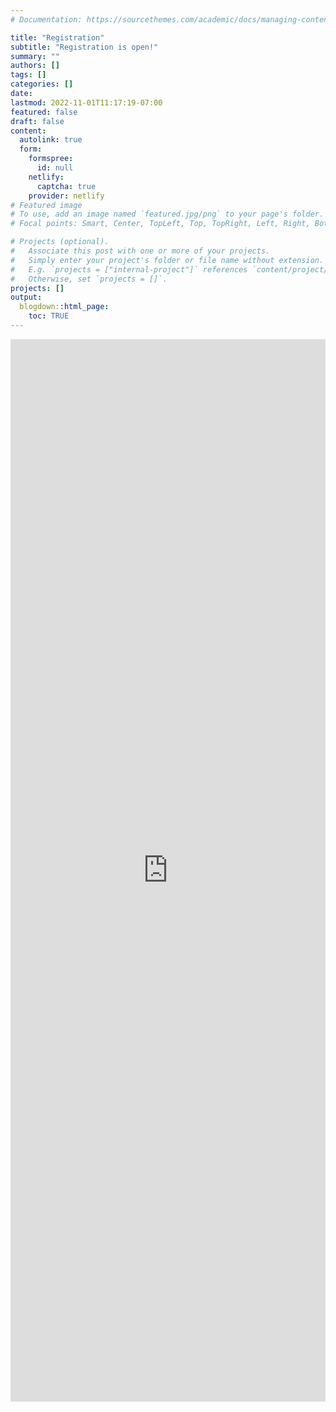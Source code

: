 ```yaml
---
# Documentation: https://sourcethemes.com/academic/docs/managing-content/

title: "Registration"
subtitle: "Registration is open!"
summary: ""
authors: []
tags: []
categories: []
date: 
lastmod: 2022-11-01T11:17:19-07:00
featured: false
draft: false
content:
  autolink: true
  form:
    formspree:
      id: null
    netlify:
      captcha: true
    provider: netlify
# Featured image
# To use, add an image named `featured.jpg/png` to your page's folder.
# Focal points: Smart, Center, TopLeft, Top, TopRight, Left, Right, BottomLeft, Bottom, BottomRight.

# Projects (optional).
#   Associate this post with one or more of your projects.
#   Simply enter your project's folder or file name without extension.
#   E.g. `projects = ["internal-project"]` references `content/project/deep-learning/index.md`.
#   Otherwise, set `projects = []`.
projects: []
output: 
  blogdown::html_page:
    toc: TRUE
---
```

<!-- <form name="contact" method="POST" data-netlify="true"> -->
<!--   <p> -->
<!--     <label>First Name: <input type="text" name="name" /></label> -->
<!--   </p> -->
<!--   <p> -->
<!--     <label>Last Name: <input type="text" name="surname" /></label> -->
<!--   </p> -->
<!--   <p> -->
<!--     <label>Age: <input type="text" name="age" /></label> -->
<!--   </p> -->
<!--   <p> -->
<!--     <label>Academic degree: <input type="text" name="degree" /></label> -->
<!--   </p> -->
<!--   <p> -->
<!--     <label>Job position: <input type="text" name="position" /></label> -->
<!--   </p> -->
<!--   <p> -->
<!--     <label>Affiliation: <input type="text" name="affiliation" /></label> -->
<!--   </p> -->
<!--   <p> -->
<!--     <label>Areas of activity: <textarea name="activity"></textarea></label> -->
<!--   </p> -->
<!--   <p> -->
<!--     <label>Your Email: <input type="email" name="email" /></label> -->
<!--   </p> -->
<!--   <p> -->
<!--     <label>CV: <input type="file" name="cv" /></label> -->
<!--   </p> -->
<!--   <p> -->
<!--     <label>Motivation letter: <input type="file" name="motto" /></label> -->
<!--   </p> -->
<!--   <p> -->
<!--     <label>Publication list: <input type="file" name="publ" /></label> -->
<!--   </p> -->
<!--   <p> -->
<!--     <button type="submit">Send</button> -->
<!--   </p> -->
<!-- </form> -->

<iframe src="https://docs.google.com/forms/d/e/1FAIpQLSd03r-tZ48IhAFCX58XUKyMNVrk0aGLrrvhm137Tsks1CoYdA/viewform?embedded=true" width="100%" height="1700" frameborder="0" marginheight="0" marginwidth="0">Loading</iframe>
